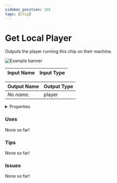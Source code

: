 ```yaml
---
sidebar_position: 186
tags: [Chip]
---
```


# Get Local Player

Outputs the player running this chip on their machine.



![Example banner](./assets/fdf733a8-bdd6-4800-b1d4-95b06b3d6f02.svg)

| Input Name | Input Type |
|-----------|-----------|

| Output Name | Output Type |
|-----------|-----------|
| *No name.* | player |


<details>
  <summary>Properties</summary>
  <div>
    <div>
    <table>
      <thead>
        <tr>
          <th>Is beta required?</th>
          <th>❌</th>
        </tr>
        <tr>
          <th>Is this chip a trolling risk?</th>
          <th>❌</th>
        </tr>
        <tr>
          <th>Chip UUID</th>
          <th>fdf733a8-bdd6-4800-b1d4-95b06b3d6f02</th>
        </tr>
      </thead>
    </table>
    </div>
  </div>
</details>

### Uses

None so far!

### Tips

None so far!

### Issues

None so far!